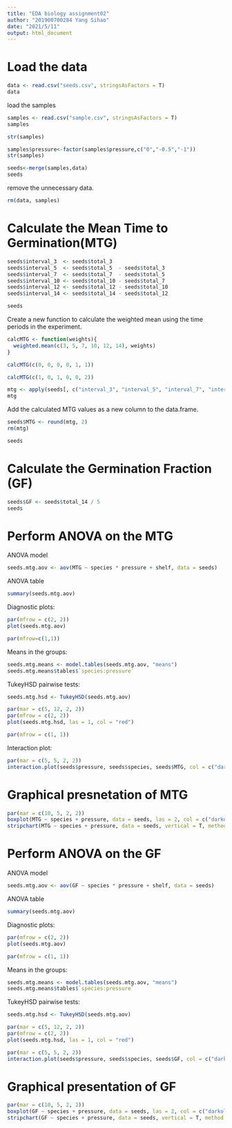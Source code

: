 ```yaml
---
title: "EDA biology assignment02"
author: "201900700284 Yang Sihao"
date: "2021/5/11"
output: html_document
---
```


# Load the data
```r
data <- read.csv("seeds.csv", stringsAsFactors = T)
data
```

 load the samples
```r
samples <- read.csv("sample.csv", stringsAsFactors = T)
samples
```

```r
str(samples)
```

```r
samples$pressure<-factor(samples$pressure,c("0","-0.5","-1"))
str(samples)
```

```r
seeds<-merge(samples,data)
seeds
```

remove the unnecessary data.
```r
rm(data, samples)
```

# Calculate the Mean Time to Germination(MTG)
```r
seeds$interval_3  <- seeds$total_3
seeds$interval_5  <- seeds$total_5  - seeds$total_3
seeds$interval_7  <- seeds$total_7  - seeds$total_5
seeds$interval_10 <- seeds$total_10 - seeds$total_7
seeds$interval_12 <- seeds$total_12 - seeds$total_10
seeds$interval_14 <- seeds$total_14 - seeds$total_12

seeds
```

Create a new function to calculate the weighted mean using the time periods in the experiment.
```r
calcMTG <- function(weights){
  weighted.mean(c(3, 5, 7, 10, 12, 14), weights)
}
```

```r
calcMTG(c(0, 0, 0, 0, 1, 1))
```

```r
calcMTG(c(1, 0, 1, 0, 0, 2))
```

```r
mtg <- apply(seeds[, c("interval_3", "interval_5", "interval_7", "interval_10", "interval_12", "interval_14")], 1, calcMTG)
mtg
```

Add the calculated MTG values as a new column to the data.frame.
```r
seeds$MTG <- round(mtg, 2)
rm(mtg)

seeds
```


# Calculate the Germination Fraction (GF)
```r
seeds$GF <- seeds$total_14 / 5
seeds
```

# Perform ANOVA on the MTG 
ANOVA model 
```r
seeds.mtg.aov <- aov(MTG ~ species * pressure + shelf, data = seeds)
```

ANOVA table
```r
summary(seeds.mtg.aov)
```

Diagnostic plots:
```r
par(mfrow = c(2, 2))
plot(seeds.mtg.aov)
```

```r
par(mfrow=c(1,1))
```

Means in the groups:
```r
seeds.mtg.means <- model.tables(seeds.mtg.aov, "means")
seeds.mtg.means$tables$`species:pressure`
```

TukeyHSD pairwise tests:
```r
seeds.mtg.hsd <- TukeyHSD(seeds.mtg.aov)

par(mar = c(5, 12, 2, 2))
par(mfrow = c(2, 2))
plot(seeds.mtg.hsd, las = 1, col = "red")
```

```r
par(mfrow = c(1, 1))
```

Interaction plot:
```r
par(mar = c(5, 5, 2, 2))
interaction.plot(seeds$pressure, seeds$species, seeds$MTG, col = c("darkolivegreen4", "goldenrod3"), type = "b", lty = 1, lwd = 3, pch = c(20, 20), trace.label = "species", xlab = "pressure", ylab = "MTG")
```

# Graphical presnetation of MTG
```r
par(mar = c(10, 5, 2, 2))
boxplot(MTG ~ species + pressure, data = seeds, las = 2, col = c("darkolivegreen", "gold4", "darkolivegreen4", "goldenrod3", "darkolivegreen2", "gold"), frame = F, outline = F, sep = ": ", xlab = "")
stripchart(MTG ~ species + pressure, data = seeds, vertical = T, method = "jitter", jitter = 0.15, pch = 20, col = "darkgreen", add = T)
```

# Perform ANOVA on the GF
ANOVA model
```r
seeds.mtg.aov <- aov(GF ~ species * pressure + shelf, data = seeds)
```

ANOVA table
```r
summary(seeds.mtg.aov)
```

Diagnostic plots:
```r
par(mfrow = c(2, 2))
plot(seeds.mtg.aov)
```

```r
par(mfrow = c(1, 1))
```

Means in the groups:
```r
seeds.mtg.means <- model.tables(seeds.mtg.aov, "means")
seeds.mtg.means$tables$`species:pressure`
```

TukeyHSD pairwise tests:
```r
seeds.mtg.hsd <- TukeyHSD(seeds.mtg.aov)

par(mar = c(5, 12, 2, 2))
par(mfrow = c(2, 2))
plot(seeds.mtg.hsd, las = 1, col = "red")
```

```r
par(mar = c(5, 5, 2, 2))
interaction.plot(seeds$pressure, seeds$species, seeds$GF, col = c("darkolivegreen4", "goldenrod3"), type = "b", lty = 1, lwd = 3, pch = c(20, 20), trace.label = "species", xlab = "pressure", ylab = "GF")
```

# Graphical presentation of GF
```r
par(mar = c(10, 5, 2, 2))
boxplot(GF ~ species + pressure, data = seeds, las = 2, col = c("darkolivegreen", "gold4", "darkolivegreen4", "goldenrod3", "darkolivegreen2", "gold"), frame = F, outline = F, sep = ": ", xlab = "")
stripchart(GF ~ species + pressure, data = seeds, vertical = T, method = "jitter", jitter = 0.15, pch = 20, col = "darkgreen", add = T)
```

